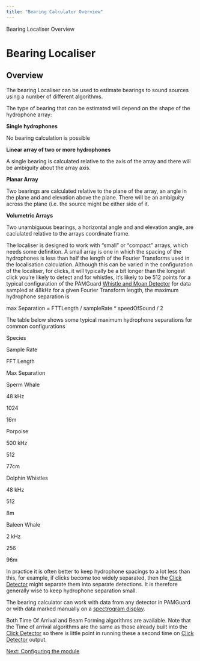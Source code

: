 ```yaml
---
title: "Bearing Calculator Overview"
---
```

 Bearing Localiser Overview  

Bearing Localiser
=================

Overview
--------

The bearing Localiser can be used to estimate bearings to sound sources using a number of different algorithms.

The type of bearing that can be estimated will depend on the shape of the hydrophone array:

**Single hydrophones**

No bearing calculation is possible

**Linear array of two or more hydrophones**

A single bearing is calculated relative to the axis of the array and there will be ambiguity about the array axis.

**Planar Array**

Two bearings are calculated relative to the plane of the array, an angle in the plane and and elevation above the plane. There will be an ambiguity across the plane (i.e. the source might be either side of it.

**Volumetric Arrays**

Two unambiguous bearings, a horizontal angle and and elevation angle, are caclulated relative to the arrays coordinate frame.

The localiser is designed to work with "small" or "compact" arrays, which needs some definition. A small array is one in which the spacing of the hydrophones is less than half the length of the Fourier Transforms used in the localisation calculation. Although this can be varied in the configuration of the localiser, for clicks, it will typically be a bit longer than the longest click you're likely to detect and for whistles, it's likely to be 512 points for a typical configuration of the PAMGuard [Whistle and Moan Detector](../../../detectors/whistleMoanHelp/docs/whistleMoan_Overview.html) for data sampled at 48kHz for a given Fourier Transform length, the maximum hydrophone separation is

max Separation = FTTLength / sampleRate \* speedOfSound / 2

The table below shows some typical maximum hydrophone separations for common configurations

Species

Sample Rate

FFT Length

Max Separation

Sperm Whale

48 kHz

1024

16m

Porpoise

500 kHz

512

77cm

Dolphin Whistles

48 kHz

512

8m

Baleen Whale

2 kHz

256

96m

  

In practice it is often better to keep hydrophone spacings to a lot less than this, for example, if clicks become too widely separated, then the [Click Detector](../../../detectors/clickDetectorHelp/docs/ClickDetector_clickDetector.html) might separate them into separate detections. It is therefore generally wise to keep hydrophone separation small.  

The bearing calculator can work with data from any detector in PAMGuard or with data marked manually on a [spectrogram display](../../../displays/spectrogramDisplayHelp/docs/UserDisplay_Spectrogram.html).

Both Time Of Arrival and Beam Forming algorithms are available. Note that the Time of arrival algorithms are the same as those already built into the [Click Detector](../../../detectors/clickDetectorHelp/docs/ClickDetector_clickDetector.html) so there is little point in running these a second time on [Click Detector](../../../detectors/clickDetectorHelp/docs/ClickDetector_clickDetector.html) output.

  

[Next: Configuring the module](BL_Settings.html)
